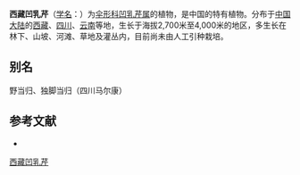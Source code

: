 {{NoteTA|G1=LS}}
{{Speciesbox
| name = 西藏凹乳芹
| status = 
| status_system = 
| image =
| genus = Vicatia
| species = thibetica
| authority = de Boiss.
}}

'''西藏凹乳芹'''（[[学名|学名]]：{{lang|la|''Vicatia thibetica''}}）为[[伞形科|伞形科]][[凹乳芹属|凹乳芹属]]的植物，是中国的特有植物。分布于[[中国大陆|中国大陆]]的[[西藏|西藏]]、[[四川|四川]]、[[云南|云南]]等地，生长于海拔2,700米至4,000米的地区，多生长在林下、山坡、河滩、草地及灌丛内，目前尚未由人工引种栽培。

== 别名 ==
野当归、独脚当归（四川马尔康）

== 参考文献 ==
<div class="references-small">
* {{cite web| url =http://www.bioinfo.cn/db05/KmzwSpecies.php?action=view&id=23155| title =西藏凹乳芹| work =《中国高等植物数据库全库》| publisher =中国科学院微生物研究所| author =昆明植物研究所| accessdate =2009-02-26| deadurl =yes| archiveurl =https://web.archive.org/web/20160305001902/http://www.bioinfo.cn/db05/KmzwSpecies.php?action=view&id=23155| archivedate =2016-03-05| df =}}
</div>
{{Taxonbar|from=Q15232621}}

[[Category:凹乳芹属|西藏凹乳芹]]


{{Apiales-stub}}